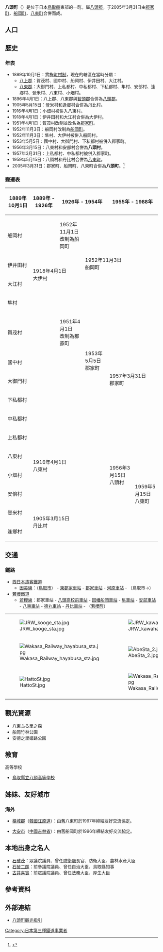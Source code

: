 {{日本町村
| 自治體名=八頭
| 町村=町
| 圖像 = [[File:八上_福本_白兎神社.JPG|240px]]
| 圖像說明=[[因幡之白兔|白兔神社]]
| 町村章=[[File:Flag_of_Yazu_Tottori.JPG|100px]]
| 日文原名=八頭町
| 平假名=やずちょう
| 羅馬字拼音=Yazu-chō
| 都道府縣=鳥取縣
| 支廳=
| 郡=八頭郡
| 編號=31329-7
| 面積=206.71
| 邊界未定=
| 人口=18,945
| 統計時間=2011年12月1日
| 自治體=[[鳥取市|鳥取市]]、[[若櫻町|若櫻町]]、[[智頭町|智頭町]]
| 樹=[[柿|柿]]
| 花=[[皐月|皐月]]
| 鳥=
| 其他象徵物=
| 其他象徵=
| 首長=平木誠
| 卸任日期=2013年
| 議員數=18
| 郵遞區號=680-0493
| 所在地=八頭郡八頭町郡家493番地
| 電話號碼=858-76-0201
| 外部連結=http://www.town.yazu.tottori.jp/
| 經度=
| 緯度=
| 地圖=[[File:Yazu_in_Tottori_Prefecture_Ja.svg|250px]]
| 註記=人口：[http://www.town.yazu.tottori.jp/ 八頭町關方網頁]
}}
'''八頭町'''（{{jpn|j=八頭町|hg=やずちょう|rm=Yazu chō|f=y}}）是位于日本[[鳥取縣|鳥取縣]]東部的一町。屬[[八頭郡|八頭郡]]。于2005年3月31日由[[郡家町|郡家町]]、[[船岡町|船岡町]]、[[八東町|八東町]]合併而成。

== 人口 ==

{{日本人口統計| location=Yazu, Tottori}}

==歷史==
===年表===
* 1889年10月1日：實施[[町村制|町村制]]，現在的轄區在當時分屬：
** [[八上郡_(鳥取縣)|八上郡]]：賀茂村、國中村、船岡村、伊井田村、大江村。
** [[八東郡|八東郡]]：大御門村、上私都村、中私都村、下私都村、隼村、安部村、逢鄉村、登米村、八東村、小畑村。
* 1896年4月1日：八上郡、八東郡與[[智頭郡|智頭郡]]合併為[[八頭郡|八頭郡]]。
* 1905年5月15日：登米村和逢鄉村合併為丹比村。
* 1916年4月1日：小畑村被併入八東村。
* 1918年4月1日：伊井田村和大江村合併為大伊村。
* 1951年4月1日：賀茂村改制並改名為[[郡家町|郡家町]]。
* 1952年11月3日：船岡村改制為[[船岡町|船岡町]]。
* 1952年11月3日：隼村、大伊村被併入船岡村。
* 1953年5月5日：國中村、大御門村、下私都村被併入郡家町。
* 1956年3月15日：八東村和安部村合併為'''八頭村'''。
* 1957年3月31日：上私都村、中私都村被併入郡家町。
* 1959年5月15日：八頭村和丹比村合併為[[八東町|八東町]]。
* 2005年3月31日：郡家町、船岡町、八東町合併為'''八頭町'''。<ref>{{cite web| title=まちの概要| url=http://www.town.yazu.tottori.jp/dd.aspx?menuid=1002| publisher=八頭町公所| language=ja| accessdate=2011-12-22| archive-date=2011-11-12| archive-url=https://web.archive.org/web/20111112142432/http://www.town.yazu.tottori.jp/dd.aspx?menuid=1002| dead-url=yes}}</ref> 

===變遷表===
{| class="wikitable" style="font-size:x-small"
! 1889年10月1日
! 1889年 - 1926年
! colspan=2 | 1926年 - 1954年
! colspan=2 | 1955年 - 1988年
! 1989年 - 現在
! 現在
|-
| colspan=2 | 船岡村
| 1952年11月1日<br />改制為船岡町
| rowspan=4 colspan=3 | 1952年11月3日<br />船岡町
| rowspan=15 colspan=2 style="background-color:#6ff;" | 2005年3月31日<br />八頭町
|-
| 伊井田村
| rowspan=2 colspan=2 | 1918年4月1日<br />大伊村
|-
| 大江村
|-
| colspan=3 | 隼村
|-
| colspan=2 | 賀茂村
| 1951年4月1日<br />改制為郡家町
| rowspan=4 | 1953年5月5日<br />郡家町
| rowspan=6 colspan=2 | 1957年3月31日<br />郡家町
|-
| colspan=3 | 國中村
|-
| colspan=3 | 大御門村
|-
| colspan=3 | 下私都村
|-
| colspan=4 | 中私都村
|-
| colspan=4 | 上私都村
|-
| 八東村
| rowspan=2 colspan=3 | 1916年4月1日<br />八東村
| rowspan=3 | 1956年3月15日<br />八頭村
| rowspan=5 | 1959年5月15日<br />八東町
|-
| 小畑村
|-
| colspan=4 | 安倍村
|-
| 登米村
| rowspan=2 colspan=4 | 1905年3月15日<br />丹比村
|-
| 逢鄉村
|}

==交通==
===鐵路===
* [[西日本旅客鐵道|西日本旅客鐵道]]
** [[因美線|因美線]]：（[[鳥取市|鳥取市]]） - [[東郡家車站|東郡家車站]] - [[郡家車站|郡家車站]] - [[河原車站|河原車站]] - （鳥取市→）
* [[若櫻鐵道|若櫻鐵道]]
** [[若櫻線|若櫻線]]：郡家車站 - [[八頭高校前車站|八頭高校前車站]] - [[因幡船岡車站|因幡船岡車站]] - [[隼車站|隼車站]] - [[安部車站|安部車站]] - [[八東車站|八東車站]] - [[德丸車站|德丸車站]] - [[丹比車站|丹比車站]] - （[[若櫻町|若櫻町]]）
{| border=0
|-
| [[File:JRW_kooge_sta.jpg|thumb]] || [[File:JRW_kawahara_sta.jpg|thumb]]
|-
| [[File:Wakasa_Railway_hayabusa_sta.jpg|thumb]] || [[File:AbeSta_2.jpg|thumb]]
|-
| [[File:HattoSt.jpg|thumb]] || [[File:Wakasa_Railway_tampi_sta.jpg|thumb]]
|-
|}

==觀光資源==
* 八東ふる里之森
* 船岡竹林公園
* 安德之里姬路公園

==教育==
; 高等學校
* [[鳥取縣立八頭高等學校|鳥取縣立八頭高等學校]]

==姊妹、友好城市==
===海外===
* {{flagicon|KOR}} [[橫城郡|橫城郡]]（[[韓國|韓國]][[江原道_(韓國)|江原道]]）：由舊八東町於1997年締結友好交流協定。
* {{flagicon|CHN}} [[大安市|大安市]]（[[中國|中國]][[吉林省|吉林省]]）：由舊船岡町於1996年締結友好交流協定。

== 本地出身之名人 ==
* [[石破茂|石破茂]]：眾議院議員、曾任[[防衛廳|防衛廳]]長官、防衛大臣、農林水産大臣
* [[石破二朗|石破二朗]]：前參議院議員、曾任自治大臣、鳥取縣知事
* [[古井喜實|古井喜實]]：前眾議院議員、曾任法務大臣、厚生大臣

== 參考資料 ==
{{Reflist}}

==外部連結==
{{commonscat|Yazu, Tottori}}
* {{Ja}} [http://www.town.yazu.tottori.jp/dd.aspx?menuid=1142 八頭町觀光指引] {{Wayback|url=http://www.town.yazu.tottori.jp/dd.aspx?menuid=1142 |date=20191215065248 }}

{{鳥取縣}}{{Authority control}}
[[Category:日本第三種鐵道事業者|Category:日本第三種鐵道事業者]]